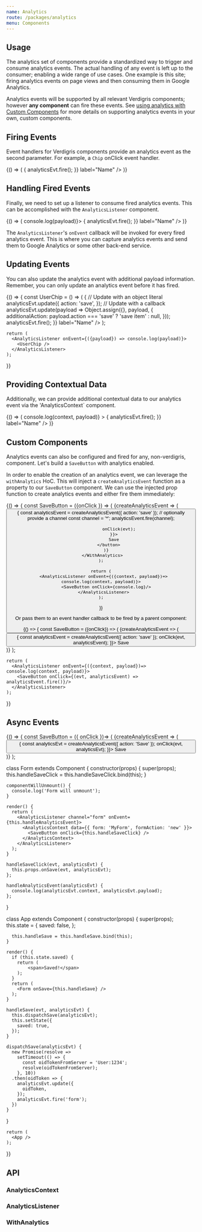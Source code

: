 ```yaml
---
name: Analytics
route: /packages/analytics
menu: Components
---
```



## Usage

The analytics set of components provide a standardized way to trigger and consume analytics events. The actual handling of any event is left up to the consumer; enabling a wide range of use cases. One example is this site; firing analytics events on page views and then consuming them in Google Analytics.

Analytics events will be supported by all relevant Verdigris components; however **any component** can fire these events. See [using analytics with Custom Components](#custom-components) for more details on supporting analytics events in your own, custom components.

## Firing Events

Event handlers for Verdigris components provide an analytics event as the second parameter. For example, a `Chip` onClick event handler.

<Playground>
  {() => (
    <Chip
      clickable
      onClick={(evt, analyticsEvt) => {
        analyticsEvt.fire();
      }}
      label="Name"
    />
  )}
</Playground>

## Handling Fired Events

Finally, we need to set up a listener to consume fired analytics events. This can be accomplished with the `AnalyticsListener` component.

<Playground data-test="handling-fired-events">
  {() => (
    <AnalyticsListener onEvent={({ payload }) => console.log(payload)}>
      <Chip
        clickable
        onClick={(evt, analyticsEvt) => {
          analyticsEvt.fire();
        }}
        label="Name"
      />
    </AnalyticsListener>
  )}
</Playground>

The `AnalyticsListener`'s `onEvent` callback will be invoked for every fired analytics event. This is where you can capture analytics events and send them to Google Analytics or some other back-end service.

## Updating Events

You can also update the analytics event with additional payload information. Remember, you can only update an analytics event before it has fired.

<Playground data-test="updating-event">
  {() => {
    const UserChip = () => (
      <Chip
        clickable
        onClick={(evt, analyticsEvt) => {
          // Update with an object literal
          analyticsEvt.update({
            action: 'save',
          });
          // Update with a callback
          analyticsEvt.update(payload => Object.assign({},
            payload,
            {
              additionalAction: payload.action === 'save' ? 'save item' : null,
            }));
          analyticsEvt.fire();
        }}
        label="Name" />
    );

    return (
      <AnalyticsListener onEvent={({payload}) => console.log(payload)}>
        <UserChip />
      </AnalyticsListener>
    );

}}

</Playground>

## Providing Contextual Data

Additionally, we can provide additional contextual data to our analytics event via the 'AnalyticsContext` component.

<Playground data-test="contextual-data">
  {() => (
    <AnalyticsListener
      onEvent={({ context, payload }) => console.log(context, payload)}
    >
      <AnalyticsContext data={{ oidToken: 'User:1' }}>
        <AnalyticsContext data={{ friend: 'User:2' }}>
          <Chip
            clickable
            onClick={(evt, analyticsEvt) => {
              analyticsEvt.fire();
            }}
            label="Name"
          />
        </AnalyticsContext>
      </AnalyticsContext>
    </AnalyticsListener>
  )}
</Playground>

## Custom Components

Analytics events can also be configured and fired for any, non-verdigris, component. Let's build a `SaveButton` with analytics enabled.

In order to enable the creation of an analytics event, we can leverage the `withAnalytics` HoC. This will inject a `createAnalyticsEvent` function as a property to our `SaveButton` component. We can use the injected prop function to create analytics events and either fire them immediately:

<Playground data-test="custom-components">
  {() => {
    const SaveButton = ({onClick }) => (
      <WithAnalytics>
        {createAnalyticsEvent => (
            <button
              onClick={evt =>{
                  const analyticsEvent = createAnalyticsEvent({ action: 'save' });
                  // optionally provide a channel
                  const channel = '*';
                  analyticsEvent.fire(channel);

                  onClick(evt);
              }}>
              Save
          </button>
        )}
     </WithAnalytics>
    );

    return (
      <AnalyticsListener onEvent={({context, payload})=> console.log(context, payload)}>
        <SaveButton onClick={console.log}/>
      </AnalyticsListener>
    );

}}

</Playground>

Or pass them to an event handler callback to be fired by a parent component:

<Playground>
  {() => {
    const SaveButton = ({onClick}) => (
      <WithAnalytics>
        {createAnalyticsEvent => (
            <button
              onClick={evt =>{
                  const analyticsEvent = createAnalyticsEvent({ action: 'save' });
                  onClick(evt, analyticsEvent);
              }}>
              Save
          </button>
        )}
     </WithAnalytics>
    );

    return (
      <AnalyticsListener onEvent={({context, payload})=> console.log(context, payload)}>
        <SaveButton onClick={(evt, analyticsEvent) => analyticsEvent.fire()}/>
      </AnalyticsListener>
    );

}}

</Playground>

## Async Events

<Playground data-test="async-events">
  {() => {
    const SaveButton = ({ onClick })=> (
      <WithAnalytics>
        {createAnalyticsEvent => (
          <button onClick={evt => {
            const analyticsEvt = createAnalyticsEvent({ action: 'Save' });
            onClick(evt, analyticsEvt);
          }}>
            Save
          </button>
        )}
      </WithAnalytics>
    );

class Form extends Component {
constructor(props) {
super(props);
this.handleSaveClick = this.handleSaveClick.bind(this);
}

    componentWillUnmount() {
      console.log('Form will unmount');
    }

    render() {
      return (
        <AnalyticsListener channel="form" onEvent={this.handleAnalyticsEvent}>
          <AnalyticsContext data={{ form: 'MyForm', formAction: 'new' }}>
            <SaveButton onClick={this.handleSaveClick} />
          </AnalyticsContext>
        </AnalyticsListener>
      );
    }

    handleSaveClick(evt, analyticsEvt) {
      this.props.onSave(evt, analyticsEvt);
    };

    handleAnalyticsEvent(analyticsEvt) {
      console.log(analyticsEvt.context, analyticsEvt.payload);
    };

}

class App extends Component {
constructor(props) {
super(props);
this.state = {
saved: false,
};

      this.handleSave = this.handleSave.bind(this);
    }

    render() {
      if (this.state.saved) {
        return (
            <span>Saved!</span>
        );
      }
      return (
        <Form onSave={this.handleSave} />
      );
    }

    handleSave(evt, analyticsEvt) {
      this.dispatchSave(analyticsEvt);
      this.setState({
        saved: true,
      });
    }

    dispatchSave(analyticsEvt) {
      new Promise(resolve =>
        setTimeout(() => {
          const oidTokenFromServer = 'User:1234';
          resolve(oidTokenFromServer);
        }, 10))
      .then(oidToken => {
        analyticsEvt.update({
          oidToken,
        });
        analyticsEvt.fire('form');
      })
    }

}

    return (
      <App />
    );

}}

</Playground>

## API

### AnalyticsContext

<PropsTable of={AnalyticsContext} />

### AnalyticsListener

<PropsTable of={AnalyticsListener} />

### WithAnalytics

<PropsTable of={WithAnalytics} />
